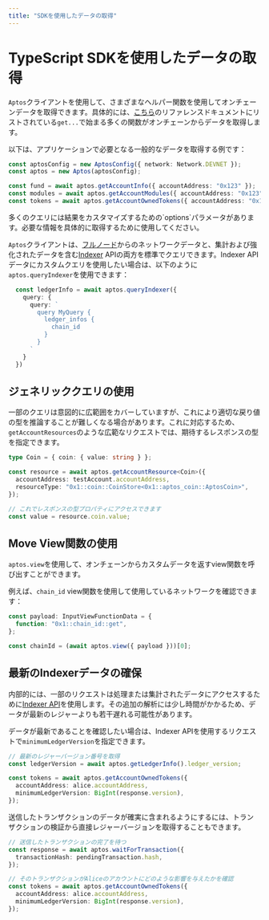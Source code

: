 ```yaml
---
title: "SDKを使用したデータの取得"
---
```




# TypeScript SDKを使用したデータの取得

`Aptos`クライアントを使用して、さまざまなヘルパー関数を使用してオンチェーンデータを取得できます。具体的には、[こちら](https://aptos-labs.github.io/aptos-ts-sdk/@aptos-labs/ts-sdk-1.12.2/classes/Aptos.html)のリファレンスドキュメントにリストされている`get...`で始まる多くの関数がオンチェーンからデータを取得します。

以下は、アプリケーションで必要となる一般的なデータを取得する例です：

```ts filename="fetch-data.ts"
const aptosConfig = new AptosConfig({ network: Network.DEVNET });
const aptos = new Aptos(aptosConfig);

const fund = await aptos.getAccountInfo({ accountAddress: "0x123" });
const modules = await aptos.getAccountModules({ accountAddress: "0x123" });
const tokens = await aptos.getAccountOwnedTokens({ accountAddress: "0x123" });
```

<Callout type="info">
多くのクエリには結果をカスタマイズするための`options`パラメータがあります。必要な情報を具体的に取得するために使用してください。
</Callout>

`Aptos`クライアントは、[フルノード](https://api.mainnet.aptoslabs.com/v1/spec#/)からのネットワークデータと、集計および強化されたデータを含む[Indexer](https://cloud.hasura.io/public/graphiql?endpoint=https://api.mainnet.aptoslabs.com/v1/graphql) APIの両方を標準でクエリできます。Indexer APIデータにカスタムクエリを使用したい場合は、以下のように`aptos.queryIndexer`を使用できます：

```ts filename="fetch-data.ts"
  const ledgerInfo = await aptos.queryIndexer({
    query: {
      query: `
        query MyQuery {
          ledger_infos {
            chain_id
          }
        }
      `
    }
  })
```

## ジェネリッククエリの使用

一部のクエリは意図的に広範囲をカバーしていますが、これにより適切な戻り値の型を推論することが難しくなる場合があります。これに対応するため、`getAccountResources`のような広範なリクエストでは、期待するレスポンスの型を指定できます。

```ts filename="fetch-data.ts"
type Coin = { coin: { value: string } };

const resource = await aptos.getAccountResource<Coin>({
  accountAddress: testAccount.accountAddress,
  resourceType: "0x1::coin::CoinStore<0x1::aptos_coin::AptosCoin>",
});

// これでレスポンスの型プロパティにアクセスできます
const value = resource.coin.value;
```

## Move View関数の使用

`aptos.view`を使用して、オンチェーンからカスタムデータを返すview関数を呼び出すことができます。

例えば、`chain_id` view関数を使用して使用しているネットワークを確認できます：

```ts filename="fetch-data.ts"
const payload: InputViewFunctionData = {
  function: "0x1::chain_id::get",
};

const chainId = (await aptos.view({ payload }))[0];
```

## 最新のIndexerデータの確保

内部的には、一部のリクエストは処理または集計されたデータにアクセスするために[Indexer API](../../indexer.mdx)を使用します。その追加の解析には少し時間がかかるため、データが最新のレジャーよりも若干遅れる可能性があります。

データが最新であることを確認したい場合は、Indexer APIを使用するリクエストで`minimumLedgerVersion`を指定できます。

```ts filename="fetch-data.ts"
// 最新のレジャーバージョン番号を取得
const ledgerVersion = await aptos.getLedgerInfo().ledger_version;

const tokens = await aptos.getAccountOwnedTokens({
  accountAddress: alice.accountAddress,
  minimumLedgerVersion: BigInt(response.version),
});
```

送信したトランザクションのデータが確実に含まれるようにするには、トランザクションの検証から直接レジャーバージョンを取得することもできます。

```ts filename="fetch-data.ts"
// 送信したトランザクションの完了を待つ
const response = await aptos.waitForTransaction({
  transactionHash: pendingTransaction.hash,
});

// そのトランザクションがAliceのアカウントにどのような影響を与えたかを確認
const tokens = await aptos.getAccountOwnedTokens({
  accountAddress: alice.accountAddress,
  minimumLedgerVersion: BigInt(response.version),
});
```
